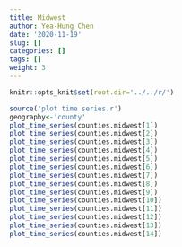 ```yaml
---
title: Midwest  
author: Yea-Hung Chen
date: '2020-11-19'
slug: []
categories: []
tags: [] 
weight: 3
--- 
```


```r
knitr::opts_knit$set(root.dir='../../r/')
```

```r
source('plot time series.r')
geography<-'county'
plot_time_series(counties.midwest[1])
plot_time_series(counties.midwest[2]) 
plot_time_series(counties.midwest[3]) 
plot_time_series(counties.midwest[4]) 
plot_time_series(counties.midwest[5]) 
plot_time_series(counties.midwest[6]) 
plot_time_series(counties.midwest[7]) 
plot_time_series(counties.midwest[8]) 
plot_time_series(counties.midwest[9]) 
plot_time_series(counties.midwest[10]) 
plot_time_series(counties.midwest[11]) 
plot_time_series(counties.midwest[12]) 
plot_time_series(counties.midwest[13]) 
plot_time_series(counties.midwest[14]) 
```
